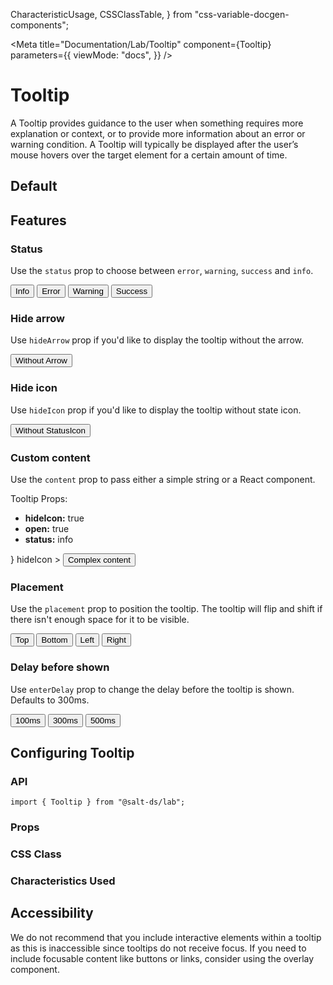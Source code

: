   CharacteristicUsage,
  CSSClassTable,
} from "css-variable-docgen-components";

<Meta
  title="Documentation/Lab/Tooltip"
  component={Tooltip}
  parameters={{
    viewMode: "docs",
  }}
/>

# Tooltip

A Tooltip provides guidance to the user when something requires more explanation or context, or to provide more information about an error or warning condition. A Tooltip will typically be displayed after the user’s mouse hovers over the target element for a certain amount of time.

## Default

<Canvas>
  <Story id="lab-tooltip--default" />
</Canvas>

## Features

### Status

Use the `status` prop to choose between `error`, `warning`, `success` and `info`.

<Canvas>
  <Story name="Tooltip Status" decorators={[withFlexGap]}>
    <Tooltip content="I am a tooltip" status="info">
      <Button>Info</Button>
    </Tooltip>
    <Tooltip content="We found an issue" status="error">
      <Button>Error</Button>
    </Tooltip>
    <Tooltip content="Are you sure" status="warning">
      <Button>Warning</Button>
    </Tooltip>
    <Tooltip content="Well done" status="success">
      <Button>Success</Button>
    </Tooltip>
  </Story>
</Canvas>

### Hide arrow

Use `hideArrow` prop if you'd like to display the tooltip without the arrow.

<Canvas>
  <Story name="Tooltip hideArrow" decorators={[withFlexGap]}>
    <Tooltip content="I am a tooltip" hideArrow>
      <Button>Without Arrow</Button>
    </Tooltip>
  </Story>
</Canvas>

### Hide icon

Use `hideIcon` prop if you'd like to display the tooltip without state icon.

<Canvas>
  <Story name="Tooltip hideIcon" decorators={[withFlexGap]}>
    <Tooltip content="I am a tooltip" hideIcon>
      <Button>Without StatusIcon</Button>
    </Tooltip>
  </Story>
</Canvas>

### Custom content

Use the `content` prop to pass either a simple string or a React component.

<Canvas>
  <Story name="Tooltip Custom" decorators={[withFlexGap]}>
    <Tooltip
      content={
        <>
          <Text styleAs="h3">Tooltip</Text>
          <Text>Props:</Text>
          <ul>
            <li>
              <strong>hideIcon:</strong> true
            </li>
            <li>
              <strong>open:</strong> true
            </li>
            <li>
              <strong>status:</strong> info
            </li>
          </ul>
        </>
      }
      hideIcon
    >
      <Button>Complex content</Button>
    </Tooltip>
  </Story>
</Canvas>

### Placement

Use the `placement` prop to position the tooltip. The tooltip will flip and shift if there isn't enough space for it to be visible.

<Canvas>
  <Story name="Tooltip Placement" decorators={[withFlexGap]}>
    <Tooltip content="I am a tooltip" placement={"top"}>
      <Button>Top</Button>
    </Tooltip>
    <Tooltip content="I am a tooltip" placement={"bottom"}>
      <Button>Bottom</Button>
    </Tooltip>
    <Tooltip content="I am a tooltip" placement={"left"}>
      <Button>Left</Button>
    </Tooltip>
    <Tooltip content="I am a tooltip" placement={"right"}>
      <Button>Right</Button>
    </Tooltip>
  </Story>
</Canvas>

### Delay before shown

Use `enterDelay` prop to change the delay before the tooltip is shown. Defaults to 300ms.

<Canvas>
  <Story name="Tooltip enterDelay" decorators={[withFlexGap]}>
    <Tooltip content="I am a tooltip" enterDelay={100}>
      <Button>100ms</Button>
    </Tooltip>
    <Tooltip content="I am a tooltip">
      <Button>300ms</Button>
    </Tooltip>
    <Tooltip content="I am a tooltip" enterDelay={500}>
      <Button>500ms</Button>
    </Tooltip>
  </Story>
</Canvas>

## Configuring Tooltip

### API

```
import { Tooltip } from "@salt-ds/lab";
```

### Props

<ArgsTable of={Tooltip} />

### CSS Class

<CSSClassTable of={Tooltip} />

### Characteristics Used

<CharacteristicUsage of={Tooltip} />

## Accessibility

We do not recommend that you include interactive elements within a tooltip as this is inaccessible since tooltips do not receive focus. If you need to include focusable content like buttons or links, consider using the overlay component.

<HelpAndSupport />
